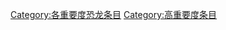 {{catmore1|[[Wikipedia:恐龙专题|Wikipedia:恐龙专题]]}}
{{Articles by Importance|topic=恐龙|project=恐龙|format=toc}}
{{emptycat}}

[[Category:各重要度恐龙条目|Category:各重要度恐龙条目]]
[[Category:高重要度条目|Category:高重要度条目]]